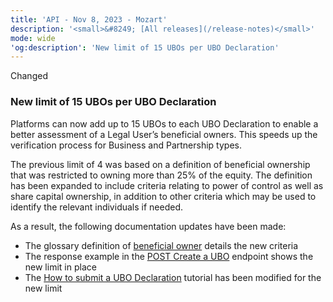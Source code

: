 ```yaml
---
title: 'API - Nov 8, 2023 - Mozart'  
description: '<small>&#8249; [All releases](/release-notes)</small>'  
mode: wide  
'og:description': 'New limit of 15 UBOs per UBO Declaration'  
---
```

<div class="release-notes-page">

<div class="pill pill-orange">Changed</div> 
  
### New limit of 15 UBOs per UBO Declaration  

Platforms can now add up to 15 UBOs to each UBO Declaration to enable a better assessment of a Legal User’s beneficial owners. This speeds up the verification process for Business and Partnership types.  

The previous limit of 4 was based on a definition of beneficial ownership that was restricted to owning more than 25% of the equity. The definition has been expanded to include criteria relating to power of control as well as share capital ownership, in addition to other criteria which may be used to identify the relevant individuals if needed.   

As a result, the following documentation updates have been made:  
- The glossary definition of <a href="/guides/glossary#beneficial-owner">beneficial owner</a> details the new criteria
- The response example in the <a href="/api-reference/ubo-declarations/create-ubo">POST Create a UBO</a> endpoint shows the new limit in place
- The <a href="/guides/users/verification/beneficial-owners/how-to">How to submit a UBO Declaration</a> tutorial has been modified for the new limit

</div>
